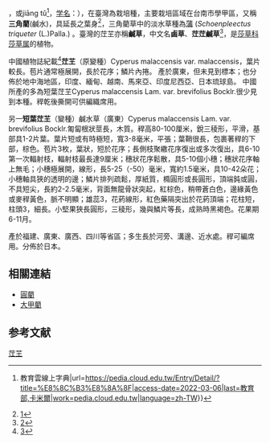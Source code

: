 {{noteTA
|G1=Unit
}}
{{Speciesbox
| name = 茳芏
| status = 
| status_system = 
| image =Cyperus malaccensis.jpg
| genus = Cyperus
| species = malaccensis
| authority = Lam. , 1791
| subdivision_ranks =[[变种|变种]]
| subdivision =
* 茳芏 ''C. m.'' var. ''malaccensis''
* [[短葉茳芏|短葉茳芏]] ''C. m.'' var. ''brevifolius''
* 茳芏 ''Cyperus malaccensis'' Lam. subsp. ''malaccensis'' Lam. 1791<ref>{{TaiBIF | id=201283 | genus = Cyperus
| species = malaccensis
* 單葉鹹草（短葉茳芏） ''Cyperus malaccensis'' Lam. subsp. ''monophyllus'' (Vahl) T. Koyama 1978
}}</ref>
<ref>{{TaiBIF | id=201284 | genus = Cyperus
| species = malaccensis
|synonyms =
*''Cyperus fortunei'' {{small|Steud.}}	
*''Cyperus incurvatus'' {{small|Roxb.}}
*''Cyperus neesii'' {{small|D.Dietr.}} <small>[''nom. illeg.'']</small>
*''Cyperus spaniophyllus'' {{small|Steud.}}	
*''Cyperus tegetiformis'' {{small|Benth.}} <small>[''nom. illeg.'']</small>
*''Cyperus wallichii'' {{small|Nees}}
|synonyms_ref =<ref>The Plant List:  [http://www.theplantlist.org/tpl1.1/record/kew-237427 ''Cyperus malaccensis'' Lam.] Sinonim selengkapnya, lihat ''The Plant List'']</ref>
}}
'''茳芏'''（讀音：jiāng dù<ref>{{Cite web|title=“茳芏”的解釋 {{!}} 漢典|url=https://www.zdic.net/hant/%E8%8C%B3%E8%8A%8F|access-date=2022-03-06|work=www.zdic.net|language=zh-cn}}</ref>，或jiāng tǔ<ref>{{Cite web|title=教育百科 {{!}} 教育雲線上字典|url=https://pedia.cloud.edu.tw/Entry/Detail/?title=%E8%8C%B3%E8%8A%8F|access-date=2022-03-06|last=教育部,卡米爾|work=pedia.cloud.edu.tw|language=zh-TW}}</ref>，[[学名|学名]]：{{lang|la|''Cyperus malaccensis''}}），在臺灣為栽培種，主要栽培區域在台南市學甲區，又稱'''三角藺'''(鹹水)，具延長之葉身<ref>[http://subject.forest.gov.tw/species/vascular/5/index-1.htm]</ref>，三角藺草中的淡水草種為[[蒲|蒲]] (''Schoenpleectus triqueter'' (L.)Palla.) 。臺灣的茳芏亦稱'''鹹草'''，中文名'''鹵草'''、'''茳茳鹹草'''<ref>[http://tai2.ntu.edu.tw/PlantInfo/species-name.php?code=627%20006%2013%200]</ref>，是[[莎草科|莎草科]][[莎草属|莎草属]]的植物。

中國植物誌紀載<ref>[http://frps.eflora.cn/frps/Cyperus%20malaccensis%20var.%20brevifolius]</ref>'''茳芏'''（原變種）Cyperus malaccensis var. malaccensis，葉片較長。苞片通常極展開，長於花序；鱗片內捲。
產於廣東，但未見到標本；也分佈於地中海地區，印度、緬甸、越南、馬來亞、印度尼西亞、日本琉球島。
中國所產的多為短葉茳芏Cyperus malaccensis Lam. var. brevifolius Bocklr.很少見到本種。稈乾後撕開可供編織席用。

另一'''短葉茳芏'''（變種）鹹水草（廣東）Cyperus malaccensis Lam. var. brevifolius Bocklr.匍匐根狀莖長，木質。稈高80-100厘米，銳三稜形，平滑，基部具1-2片葉。葉片短或有時極短，寬3-8毫米，平張；葉鞘很長，包裹著稈的下部，棕色。苞片3枚，葉狀，短於花序；長側枝聚繖花序復出或多次復出，具6-10第一次輻射枝，輻射枝最長達9厘米；穗狀花序鬆散，具5-10個小穗；穗狀花序軸上無毛；小穗極展開，線形，長5-25（-50）毫米，寬約1.5毫米，具10-42朵花；小穗軸具狹的透明的邊；鱗片排列疏鬆，厚紙質，橢圓形或長圓形，頂端鈍或圓，不具短尖，長約2-2.5毫米，背面無龍骨狀突起，紅棕色，稍帶蒼白色，邊緣黃色或麥稈黃色，脈不明顯；雄蕊3，花葯線形，紅色藥隔突出於花葯頂端；花柱短，柱頭3，細長。小堅果狹長圓形，三稜形，幾與鱗片等長，成熟時黑褐色。花果期6-11月。

產於福建、廣東、廣西、四川等省區；多生長於河旁、溝邊、近水處。稈可編席用。分佈於日本。

==相關連結==
*[[燈心草|圓藺]]
*[[蒲|大甲藺]]
== 参考文献 ==
{{reflist}}
{{Taxonbar|from=Q11307247}}

[[Category:莎草属|茳芏]]